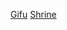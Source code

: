 {{日本行政區劃分類導航|神社}}
{{Commonscat|Shrines in Gifu prefecture}}
[[Category:日本各都道府縣神社|Gifu]]
[[Category:岐阜縣宗教場所|Shrine]]